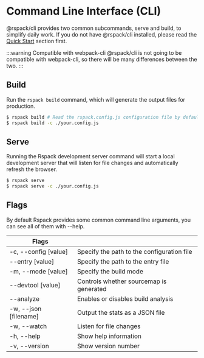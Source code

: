 # Command Line Interface (CLI)

@rspack/cli provides two common subcommands, serve and build, to simplify daily work. If you do not have @rspack/cli installed, please read the [Quick Start](/guide/quick-start) section first.

:::warning Compatible with webpack-cli
@rspack/cli is not going to be compatible with webpack-cli, so there will be many differences between the two.
:::

## Build

Run the `rspack build` command, which will generate the output files for production.

```sh
$ rspack build # Read the rspack.config.js configuration file by default
$ rspack build -c ./your.config.js
```

## Serve

Running the Rspack development server command will start a local development server that will listen for file changes and automatically refresh the browser.

```sh
$ rspack serve
$ rspack serve -c ./your.config.js
```

## Flags

By default Rspack provides some common command line arguments, you can see all of them with --help.

| Flags                 |                                            |
| --------------------- | ------------------------------------------ |
| -c, --config [value]  | Specify the path to the configuration file |
| --entry [value]       | Specify the path to the entry file         |
| -m, --mode [value]    | Specify the build mode                     |
| --devtool [value]     | Controls whether sourcemap is generated    |
| --analyze             | Enables or disables build analysis         |
| -w, --json [filename] | Output the stats as a JSON file            |
| -w, --watch           | Listen for file changes                    |
| -h, --help            | Show help information                      |
| -v, --version         | Show version number                        |
